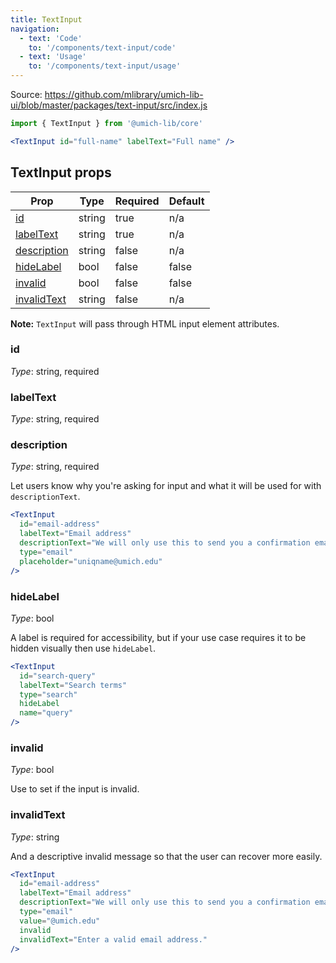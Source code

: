 ```yaml
---
title: TextInput
navigation:
  - text: 'Code'
    to: '/components/text-input/code'
  - text: 'Usage'
    to: '/components/text-input/usage'
---
```



Source: https://github.com/mlibrary/umich-lib-ui/blob/master/packages/text-input/src/index.js

```js
import { TextInput } from '@umich-lib/core'
```

```jsx live
<TextInput id="full-name" labelText="Full name" />
```

## TextInput props

|Prop|Type|Required|Default|
|----|----|--------|-------|
|[id](#id)|string|true|n/a|
|[labelText](#labeltext)|string|true|n/a|
|[description](#description)|string|false|n/a|
|[hideLabel](#hidelabel)|bool|false|false|
|[invalid](#invalid)|bool|false|false|
|[invalidText](#invalidtext)|string|false|n/a|

**Note:** `TextInput` will pass through HTML input element attributes.

### id

*Type*: string, required

### labelText

*Type*: string, required

### description

*Type*: string, required

Let users know why you're asking for input and what it will be used for with `descriptionText`.

```jsx live
<TextInput
  id="email-address"
  labelText="Email address"
  descriptionText="We will only use this to send you a confirmation email."
  type="email"
  placeholder="uniqname@umich.edu"
/>
```

### hideLabel

*Type*: bool

A label is required for accessibility, but if your use case requires it to be hidden visually then use `hideLabel`.

```jsx live
<TextInput
  id="search-query"
  labelText="Search terms"
  type="search"
  hideLabel
  name="query"
/>
```

### invalid

*Type*: bool

Use to set if the input is invalid.

### invalidText

*Type*: string

And a descriptive invalid message so that the user can recover more easily.

```jsx live
<TextInput
  id="email-address"
  labelText="Email address"
  descriptionText="We will only use this to send you a confirmation email."
  type="email"
  value="@umich.edu"
  invalid
  invalidText="Enter a valid email address."
/>
```